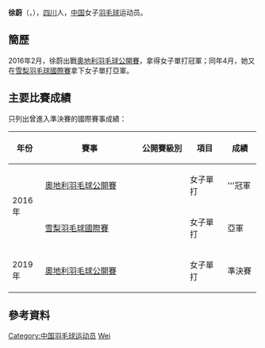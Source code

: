 {{noteTA|G1=Badminton}}
{{Infobox 羽球選手
| playername              = 徐蔚
| image                   = 
| size                    = 
| caption                 = 
| birth_name              = 
| date_of_birth           = {{birth_date_and_age|1995|1|27}}
| place_of_birth          = {{CHN}}[[四川省|四川省]]
| residence               =
| height                  = 
| weight                  = 
| handedness              = 
| country                 = {{CHN}}
| years_intldebut         = 
| years_started           = 
| coach                   = 
| event                   = 女子單打、女子雙打
| highest_ranking         = 第193位（女單）
| date_of_highest_ranking = 2016年9月29日<ref name="ranking">{{en}}[http://bwfcontent.tournamentsoftware.com/ranking/player.aspx?id=12961&player=1031052 BWF World Ranking - Ranking of XU Wei (62186)]</ref>
| current_ranking         = 第399位（女單）<br/>第348位（女雙-[[杨曼霖|杨曼霖]]）
| date_of_current_ranking = 2017年6月1日<ref>{{en}}[http://bwfcontent.tournamentsoftware.com/ranking/category.aspx?id=13608&category=473 BWF World Ranking - BWF世界排名榜 (6/1/2017) - Women's singles] {{Wayback|url=http://bwfcontent.tournamentsoftware.com/ranking/category.aspx?id=13608&category=473 |date=20190713210746 }}</ref><ref>{{en}}[http://bwfcontent.tournamentsoftware.com/ranking/category.aspx?id=13608&category=475 BWF World Ranking - BWF世界排名榜 (6/1/2017) - Women's doubles] {{Wayback|url=http://bwfcontent.tournamentsoftware.com/ranking/category.aspx?id=13608&category=475 |date=20190713210746 }}</ref>
| played                  = 21勝–5負（女單）<br/>3勝–4負（女雙）<br/>2勝–1負（混雙）
| titles                  = 
| bwf_profile             = D62F47E7-CF6C-415E-B78A-754CEA453F11
| bwf_id                  = 62186
| updated                 = 2017年6月4日
}}
{{MedalTableTop}}
{{MedalSport | 女子[[羽毛球|羽毛球]]}}
{{MedalCountry | {{CHN}}}}
{{MedalBottom}}
'''徐蔚'''（{{lang|en|'''Xu Wei'''}}，{{bd|1995年|1月27日|||catIdx=X徐}}），[[四川|四川]]人，[[中国|中国]]女子[[羽毛球|羽毛球]]运动员。

== 簡歷 ==
2016年2月，徐蔚出戰[[2016年奧地利羽毛球公開賽|奧地利羽毛球公開賽]]，拿得女子單打冠軍；同年4月，她又在[[2016年雪梨羽毛球國際賽|雪梨羽毛球國際賽]]拿下女子單打亞軍。

==主要比賽成績==
只列出曾進入準決賽的國際賽事成績：
{| class=wikitable style="text-align:center; font-size:small;" 
!width="50"|年份
!width="180"|賽事
!width="80"|公開賽級別
!width="60"|項目
!width="50"|成績
|-
!rowspan="2"|2016年
|[[2016年奧地利羽毛球公開賽|奧地利羽毛球公開賽]]
|{{BWFIC}}
|女子單打
|bgcolor="gold"|'''冠軍
|-
|[[2016年雪梨羽毛球國際賽|雪梨羽毛球國際賽]]
|{{BWFIS}}
|女子單打
|bgcolor="silver"|亞軍
|-
!rowspan="1"|2019年
|[[2019年奧地利羽毛球公開賽|奧地利羽毛球公開賽]]
|{{BWFIC}}
|女子單打
|bgcolor="#b8860b"|準決賽
|}
{{BWF賽事級別索引}}

==參考資料==
{{Reflist}}

{{DEFAULTSORT:Xu Wei}}
[[Category:中国羽毛球运动员|Category:中国羽毛球运动员]]
[[Category:徐姓|Wei]]